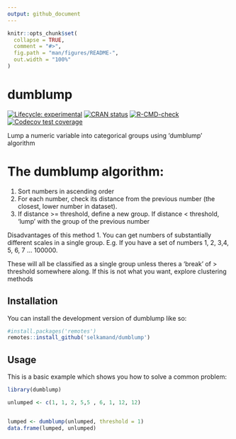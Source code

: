 ```yaml
---
output: github_document
---
```


<!-- README.md is generated from README.Rmd. Please edit that file -->

```r
knitr::opts_chunk$set(
  collapse = TRUE,
  comment = "#>",
  fig.path = "man/figures/README-",
  out.width = "100%"
)
```

# dumblump

<!-- badges: start -->
[![Lifecycle: experimental](https://img.shields.io/badge/lifecycle-experimental-orange.svg)](https://lifecycle.r-lib.org/articles/stages.html#experimental)
[![CRAN status](https://www.r-pkg.org/badges/version/dumblump)](https://CRAN.R-project.org/package=dumblump)
[![R-CMD-check](https://github.com/selkamand/dumblump/actions/workflows/R-CMD-check.yaml/badge.svg)](https://github.com/selkamand/dumblump/actions/workflows/R-CMD-check.yaml)
[![Codecov test coverage](https://codecov.io/gh/selkamand/dumblump/branch/master/graph/badge.svg)](https://app.codecov.io/gh/selkamand/dumblump?branch=master)
<!-- badges: end -->


Lump a numeric variable into categorical groups using 'dumblump' algorithm

# The **dumblump** algorithm:

 1. Sort numbers in ascending order
 2. For each number, check its distance from the previous number (the closest, lower number in dataset).
 3. If distance >= threshold, define a new group. If distance < threshold, 'lump' with the group of the previous number

Disadvantages of this method
 1. You can get numbers of substantially different scales in a single group. E.g. If you have a set of numbers 1, 2, 3,4, 5, 6, 7 ... 100000.


These will all be classified as a single group unless theres a 'break' of > threshold somewhere along. If this is not what you want,
explore clustering methods


## Installation

You can install the development version of dumblump like so:

``` r
#install.packages('remotes')
remotes::install_github('selkamand/dumblump')
```

## Usage

This is a basic example which shows you how to solve a common problem:

```r
library(dumblump)

unlumped <- c(1, 1, 2, 5,5 , 6, 1, 12, 12)


lumped <- dumblump(unlumped, threshold = 1)
data.frame(lumped, unlumped)
```
